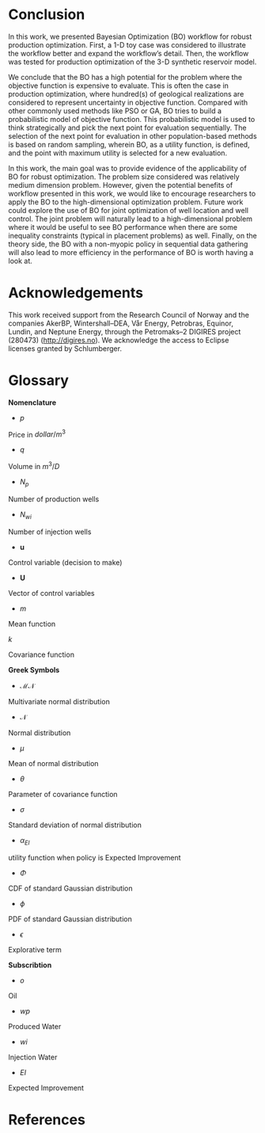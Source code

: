# Conclusion

In this work, we presented Bayesian Optimization (BO) workflow for robust production optimization. First, a 1-D toy case was considered to illustrate the workflow better and expand the workflow's detail. Then, the workflow was tested for production optimization of the 3-D synthetic reservoir model.

We conclude that the BO has a high potential for the problem where the objective function is expensive to evaluate. This is often the case in production optimization, where hundred(s) of geological realizations are considered to represent uncertainty in objective function. Compared with other commonly used methods like PSO or GA, BO tries to build a probabilistic model of objective function. This probabilistic model is used to think strategically and pick the next point for evaluation sequentially. The selection of the next point for evaluation in other population-based methods is based on random sampling, wherein BO, as a utility function, is defined, and the point with maximum utility is selected for a new evaluation. 

In this work, the main goal was to provide evidence of the applicability of BO for robust optimization. The problem size considered was relatively medium dimension problem. However, given the potential benefits of workflow presented in this work, we would like to encourage researchers to apply the BO to the high-dimensional optimization problem. Future work could explore the use of BO for joint optimization of well location and well control. The joint problem will naturally lead to a high-dimensional problem where it would be useful to see BO performance when there are some inequality constraints (typical in placement problems) as well. Finally, on the theory side, the BO with a non-myopic policy in sequential data gathering will also lead to more efficiency in the performance of BO is worth having a look at.


\newpage

# Acknowledgements

This work received support from the Research Council of Norway and the companies AkerBP, Wintershall--DEA, Vår Energy, Petrobras, Equinor, Lundin, and Neptune Energy, through the Petromaks--2 DIGIRES project (280473) (<http://digires.no>). We acknowledge the access to Eclipse licenses granted by Schlumberger.

\newpage

# Glossary {#glossary .unnumbered}

**Nomenclature**

- $p$

Price in $dollar/m^3$

- $q$

Volume in $m^3/D$

- $N_p$

Number of production wells

- $N_{wi}$

Number of injection wells

- $\mathbf{u}$

Control variable (decision to make)

- $\mathbf{U}$

Vector of control variables

- $m$

Mean function

$k$

Covariance function


**Greek Symbols**

- $\mathcal{MN}$

Multivariate normal distribution

- $\mathcal{N}$

Normal distribution

- $\mu$

Mean of normal distribution

- $\theta$

Parameter of covariance function

- $\sigma$

Standard deviation of normal distribution

- $\alpha_{EI}$

utility function when policy is Expected Improvement

- $\Phi$

CDF of standard Gaussian distribution

- $\phi$

PDF of standard Gaussian distribution

- $\epsilon$

Explorative term 

**Subscribtion**

- $o$

Oil

- $wp$

Produced Water

- $wi$

Injection Water

- $EI$

Expected Improvement

\newpage

# References {#references .unnumbered}
